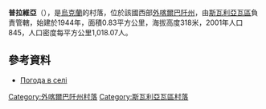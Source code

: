 {{coord|48|30|4|N|23|6|44|E|scale:100000|display=title}}

'''普拉維亞'''（{{lang-uk|Плав'я}}），是[[烏克蘭|烏克蘭]]的村落，位於該國西部[[外喀爾巴阡州|外喀爾巴阡州]]，由[[斯瓦利亞瓦區|斯瓦利亞瓦區]]負責管轄，始建於1944年，面積0.83平方公里，海拔高度318米，2001年人口845，人口密度每平方公里1,018.07人。

==參考資料==
*[http://weather.in.ua/ua/zakarpatskaja/20783 Погода в селі ] {{Wayback|url=http://weather.in.ua/ua/zakarpatskaja/20783 |date=20161106040538 }}

{{DEFAULTSORT:Плав'я}}

[[Category:外喀爾巴阡州村落|Category:外喀爾巴阡州村落]]
[[Category:斯瓦利亞瓦區村落|Category:斯瓦利亞瓦區村落]]


{{Zakarpattia-geo-stub}}